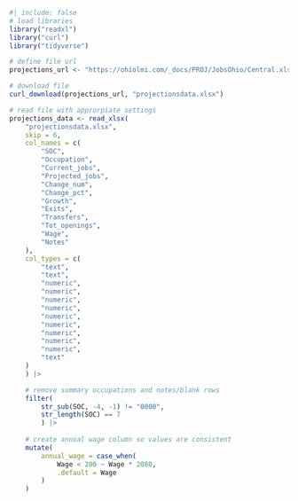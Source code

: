```R
#| include: false
# load libraries
library("readxl")
library("curl")
library("tidyverse")

# define file url
projections_url <- "https://ohiolmi.com/_docs/PROJ/JobsOhio/Central.xlsx"

# download file
curl_download(projections_url, "projectionsdata.xlsx")

# read file with approrpiate settings
projections_data <- read_xlsx(
    "projectionsdata.xlsx",
    skip = 6,
    col_names = c(
        "SOC",
        "Occupation",
        "Current_jobs",
        "Projected_jobs",
        "Change_num",
        "Change_pct",
        "Growth",
        "Exits",
        "Transfers",
        "Tot_openings",
        "Wage",
        "Notes"
    ),
    col_types = c(
        "text",
        "text",
        "numeric",
        "numeric",
        "numeric",
        "numeric",
        "numeric",
        "numeric",
        "numeric",
        "numeric",
        "numeric",
        "text"
    )
    ) |>

    # remove summary occupations and notes/blank rows
    filter(
        str_sub(SOC, -4, -1) != "0000",
        str_length(SOC) == 7
        ) |>
        
    # create annual wage column so values are consistent
    mutate(
        annual_wage = case_when(
            Wage < 200 ~ Wage * 2080,
            .default = Wage
        )
    ) 
    
```